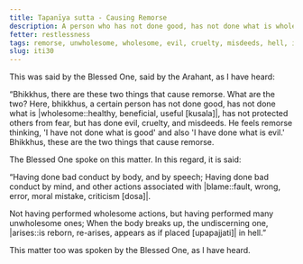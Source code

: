 ```yaml
---
title: Tapanīya sutta - Causing Remorse
description: A person who has not done good, has not done what is wholesome, has not protected others from fear, but has done evil, cruelty, and misdeeds, feels remorse.
fetter: restlessness
tags: remorse, unwholesome, wholesome, evil, cruelty, misdeeds, hell, iti, iti28-49
slug: iti30
---
```


This was said by the Blessed One, said by the Arahant, as I have heard:

“Bhikkhus, there are these two things that cause remorse. What are the two? Here, bhikkhus, a certain person has not done good, has not done what is |wholesome::healthy, beneficial, useful [kusala]|, has not protected others from fear, but has done evil, cruelty, and misdeeds. He feels remorse thinking, 'I have not done what is good' and also 'I have done what is evil.' Bhikkhus, these are the two things that cause remorse.

The Blessed One spoke on this matter. In this regard, it is said:

“Having done bad conduct by body,
and by speech;
Having done bad conduct by mind,
and other actions associated with |blame::fault, wrong, error, moral mistake, criticism [dosa]|.

Not having performed wholesome actions,
but having performed many unwholesome ones;
When the body breaks up, the undiscerning one,
|arises::is reborn, re-arises, appears as if placed [upapajjati]| in hell.”

This matter too was spoken by the Blessed One, as I have heard.